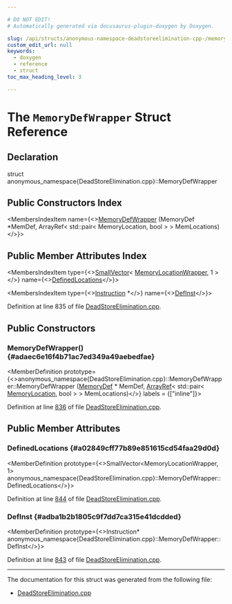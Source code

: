 ```yaml
---

# DO NOT EDIT!
# Automatically generated via docusaurus-plugin-doxygen by Doxygen.

slug: /api/structs/anonymous-namespace-deadstoreelimination-cpp-/memorydefwrapper
custom_edit_url: null
keywords:
  - doxygen
  - reference
  - struct
toc_max_heading_level: 3

---
```





# The `MemoryDefWrapper` Struct Reference

<DoxygenPage pluginConfig={pluginConfig}>



## Declaration

<CodeBlock>struct anonymous_namespace{DeadStoreElimination.cpp}::MemoryDefWrapper</CodeBlock>

## Public Constructors Index

<MembersIndex>

<MembersIndexItem
  name={<><a href="#adaec6e16f4b71ac7ed349a49aebedfae">MemoryDefWrapper</a> (MemoryDef &#42;MemDef, ArrayRef&lt; std::pair&lt; MemoryLocation, bool &gt; &gt; MemLocations)</>}>
</MembersIndexItem>

</MembersIndex>

## Public Member Attributes Index

<MembersIndex>

<MembersIndexItem
  type={<><a href="/docs/api/classes/llvm/smallvector">SmallVector</a>&lt; <a href="/docs/api/structs/anonymous-namespace-deadstoreelimination-cpp-/memorylocationwrapper">MemoryLocationWrapper</a>, 1 &gt;</>}
  name={<><a href="#a02849cff77b89e851615cd54faa29d0d">DefinedLocations</a></>}>
</MembersIndexItem>

<MembersIndexItem
  type={<><a href="/docs/api/classes/llvm/instruction">Instruction</a> &#42;</>}
  name={<><a href="#adba1b2b1805c9f7dd7ca315e41dcdded">DefInst</a></>}>
</MembersIndexItem>

</MembersIndex>


Definition at line 835 of file <a href="/docs/api/files/lib/lib/transforms/lib/transforms/scalar/deadstoreelimination-cpp">DeadStoreElimination.cpp</a>.

<SectionDefinition>

## Public Constructors

### MemoryDefWrapper() {#adaec6e16f4b71ac7ed349a49aebedfae}

<MemberDefinition
  prototype={<>anonymous&#95;namespace&#123;DeadStoreElimination.cpp&#125;::MemoryDefWrapper::MemoryDefWrapper (<a href="/docs/api/classes/llvm/memorydef">MemoryDef</a> &#42; MemDef, <a href="/docs/api/classes/llvm/arrayref">ArrayRef</a>&lt; std::pair&lt; <a href="/docs/api/classes/llvm/memorylocation">MemoryLocation</a>, bool &gt; &gt; MemLocations)</>}
  labels = {["inline"]}>

Definition at line <a href="/docs/api/files/lib/lib/transforms/lib/transforms/scalar/deadstoreelimination-cpp/#l00836">836</a> of file <a href="/docs/api/files/lib/lib/transforms/lib/transforms/scalar/deadstoreelimination-cpp">DeadStoreElimination.cpp</a>.
</MemberDefinition>

</SectionDefinition>

<SectionDefinition>

## Public Member Attributes

### DefinedLocations {#a02849cff77b89e851615cd54faa29d0d}

<MemberDefinition
  prototype={<>SmallVector&lt;MemoryLocationWrapper, 1&gt; anonymous&#95;namespace&#123;DeadStoreElimination.cpp&#125;::MemoryDefWrapper::DefinedLocations</>}>

Definition at line <a href="/docs/api/files/lib/lib/transforms/lib/transforms/scalar/deadstoreelimination-cpp/#l00844">844</a> of file <a href="/docs/api/files/lib/lib/transforms/lib/transforms/scalar/deadstoreelimination-cpp">DeadStoreElimination.cpp</a>.
</MemberDefinition>

### DefInst {#adba1b2b1805c9f7dd7ca315e41dcdded}

<MemberDefinition
  prototype={<>Instruction&#42; anonymous&#95;namespace&#123;DeadStoreElimination.cpp&#125;::MemoryDefWrapper::DefInst</>}>

Definition at line <a href="/docs/api/files/lib/lib/transforms/lib/transforms/scalar/deadstoreelimination-cpp/#l00843">843</a> of file <a href="/docs/api/files/lib/lib/transforms/lib/transforms/scalar/deadstoreelimination-cpp">DeadStoreElimination.cpp</a>.
</MemberDefinition>

</SectionDefinition>

<hr/>

The documentation for this struct was generated from the following file:

<ul>
<li><a href="/docs/api/files/lib/lib/transforms/lib/transforms/scalar/deadstoreelimination-cpp">DeadStoreElimination.cpp</a></li>
</ul>

</DoxygenPage>
